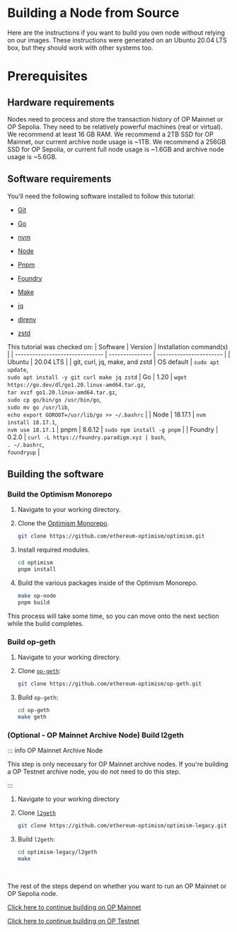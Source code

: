 # Building a Node from Source

Here are the instructions if you want to build you own node without relying on our images. These instructions were generated on an Ubuntu 20.04 LTS box, but they should work with other systems too.

# Prerequisites

## Hardware requirements

Nodes need to process and store the transaction history of OP Mainnet or OP Sepolia. They need to be relatively powerful machines (real or virtual). We recommend at least 16 GB RAM. We recommend a 2TB SSD for OP Mainnet, our current archive node usage is ~1TB. We recommend a 256GB SSD for OP Sepolia, or current full node usage is ~1.6GB and archive node usage is ~5.6GB.

## Software requirements

You’ll need the following software installed to follow this tutorial:

- [Git](https://git-scm.com/)

- [Go](https://go.dev/)

- [nvm](https://github.com/nvm-sh/nvm)

- [Node](https://nodejs.org/en)

- [Pnpm](https://pnpm.io/)

- [Foundry](https://github.com/foundry-rs/foundry#installation)

- [Make](https://linux.die.net/man/1/make)

- [jq](https://github.com/jqlang/jq)

- [direnv](https://direnv.net/)

- [zstd](https://facebook.github.io/zstd/)

This tutorial was checked on:
| Software                        | Version         | Installation command(s) |
| ------------------------------- | --------------- | ----------------------- |
| Ubuntu                          | 20.04 LTS       |
| git, curl, jq, make, and zstd   | OS default      | `sudo apt update`, <br/>`sudo apt install -y git curl make jq zstd`
| Go                              | 1.20            | `wget https://go.dev/dl/go1.20.linux-amd64.tar.gz`, <br/> `tar xvzf go1.20.linux-amd64.tar.gz`, <br/> `sudo cp go/bin/go /usr/bin/go`, <br/>`sudo mv go /usr/lib`, <br/>`echo export GOROOT=/usr/lib/go >> ~/.bashrc` |
| Node                            | 18.17.1        | `nvm install 18.17.1`, <br/> `nvm use 18.17.1`
| pnpm                            | 8.6.12           | `sudo npm install -g pnpm` |
| Foundry                         | 0.2.0           | `curl -L https://foundry.paradigm.xyz | bash`, <br/> `. ~/.bashrc`, <br/> `foundryup` |

## Building the software

### Build the Optimism Monorepo

1. Navigate to your working directory.
   
1. Clone the [Optimism Monorepo](https://github.com/ethereum-optimism/optimism).

    ```bash
    git clone https://github.com/ethereum-optimism/optimism.git
    ```

1. Install required modules. 

    ```bash
    cd optimism
    pnpm install
    ```

1. Build the various packages inside of the Optimism Monorepo.

    ```bash
    make op-node
    pnpm build
    ```

This process will take some time, so you can move onto the next section while the build completes.

### Build op-geth

1. Navigate to your working directory.

1. Clone [`op-geth`](https://github.com/ethereum-optimism/op-geth):

    ```bash
    git clone https://github.com/ethereum-optimism/op-geth.git
    ```


1. Build `op-geth`:

    ```bash
    cd op-geth    
    make geth
    ```

### (Optional - OP Mainnet Archive Node) Build l2geth

::: info OP Mainnet Archive Node

This step is only necessary for OP Mainnet archive nodes. If you're building a OP Testnet archive node, you do not need to do this step.

:::

1. Navigate to your working directory

2. Clone [`l2geth`](https://github.com/ethereum-optimism/optimism-legacy)

    ```bash
    git clone https://github.com/ethereum-optimism/optimism-legacy.git
    ```

3. Build `l2geth`:
   
   ```bash
   cd optimism-legacy/l2geth
   make
   ```
   
<br/>

The rest of the steps depend on whether you want to run an OP Mainnet or OP Sepolia node.

[Click here to continue building on OP Mainnet](./mainnet.md)

[Click here to continue building on OP Testnet](./testnet.md)